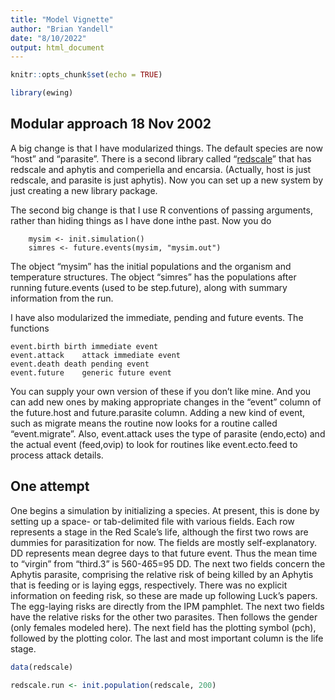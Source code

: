 ```yaml
---
title: "Model Vignette"
author: "Brian Yandell"
date: "8/10/2022"
output: html_document
---
```


```r
knitr::opts_chunk$set(echo = TRUE)
```

```r
library(ewing)
```

## Modular approach 18 Nov 2002

A big change is that I have modularized things. The default species are now 
"host" and "parasite". There is a second library called "[redscale](https://github.com/byandell/redscale)" that 
has redscale and aphytis and comperiella and encarsia. (Actually, host is 
just redscale, and parasite is just aphytis). Now you can set up a new 
system by just creating a new library package.

The second big change is that I use R conventions of passing arguments, 
rather than hiding things as I have done inthe past. Now you do

```
	mysim <- init.simulation()
	simres <- future.events(mysim, "mysim.out")
```

The object "mysim" has the initial populations and the organism and 
temperature structures. The object "simres" has the populations after 
running future.events (used to be step.future), along with summary 
information from the run.

I have also modularized the immediate, pending and future events. The functions

	event.birth	birth immediate event
	event.attack	attack immediate event
	event.death	death pending event
	event.future	generic future event

You can supply your own version of these if you don't like mine. And you 
can add new ones by making appropriate changes in the "event" column of the 
future.host and future.parasite column. Adding a new kind of event, such as 
migrate means the routine now looks for a routine called "event.migrate".
Also, event.attack uses the type of parasite (endo,ecto) and the actual 
event (feed,ovip) to look for routines like event.ecto.feed to process 
attack details.


## One attempt

One begins a simulation by initializing a species. At present, this is done by setting up a space- or tab-delimited file with various fields. Each row represents a stage in the Red Scale's life, although the first two rows are dummies for parasitization for now. The fields are mostly self-explanatory. DD represents mean degree days to that future event. Thus the mean time to "virgin" from "third.3" is 560-465=95 DD. The next two fields concern the Aphytis parasite, comprising the relative risk of being killed by an Aphytis that is feeding or is laying eggs, respectively. There was no explicit information on feeding risk, so these are made up following Luck's papers. The egg-laying risks are directly from the IPM pamphlet. The next two fields have the relative risks for the other two parasites. Then follows the gender (only females modeled here). The next field has the plotting symbol (pch), followed by the plotting color. The last and most important column is the life stage.

```r
data(redscale)
```

```r
redscale.run <- init.population(redscale, 200)
```

